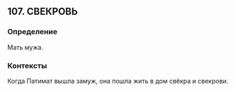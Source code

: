 ## 107. СВЕКРОВЬ
### Определение
Мать мужа.

### Контексты
Когда Патимат вышла замуж, она пошла жить в дом свёкра и свекрови.

